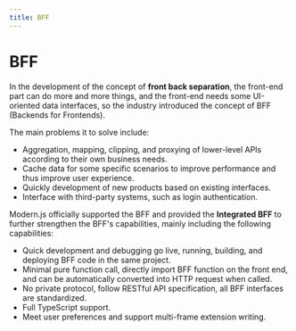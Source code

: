 ```yaml
---
title: BFF
---
```


# BFF

In the development of the concept of **front back separation**, the front-end part can do more and more things, and the front-end needs some UI-oriented data interfaces, so the industry introduced the concept of BFF (Backends for Frontends).

The main problems it to solve include:

- Aggregation, mapping, clipping, and proxying of lower-level APIs according to their own business needs.
- Cache data for some specific scenarios to improve performance and thus improve user experience.
- Quickly development of new products based on existing interfaces.
- Interface with third-party systems, such as login authentication.

Modern.js officially supported the BFF and provided the **Integrated BFF** to further strengthen the BFF's capabilities, mainly including the following capabilities:

- Quick development and debugging go live, running, building, and deploying BFF code in the same project.
- Minimal pure function call, directly import BFF function on the front end, and can be automatically converted into HTTP request when called.
- No private protocol, follow RESTful API specification, all BFF interfaces are standardized.
- Full TypeScript support.
- Meet user preferences and support multi-frame extension writing.
